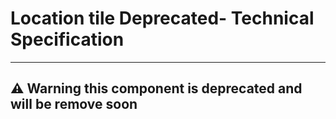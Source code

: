 
<Meta title="UI Components/Tile/Location Tile Deprecated [atom]/Specifications" />

# Location tile Deprecated- Technical Specification
----
<h2 style={{ color: 'red' }}>
⚠ Warning this component is deprecated and will be remove soon
</h2>

<SpecificationsLocationTile />
